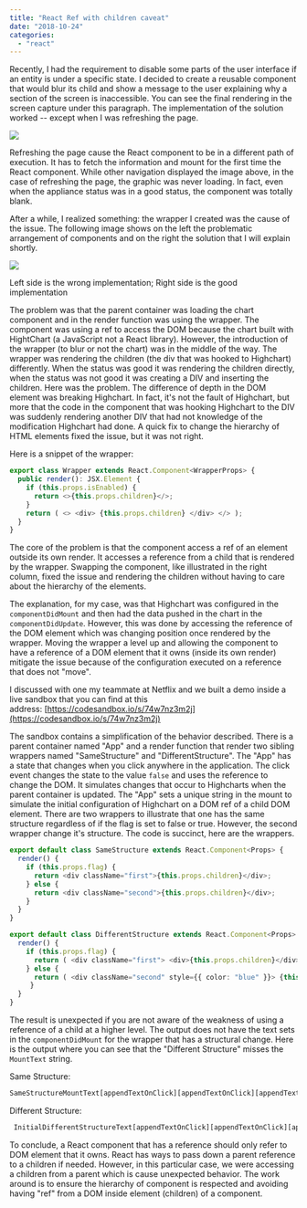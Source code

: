 ```yaml
---
title: "React Ref with children caveat"
date: "2018-10-24"
categories: 
  - "react"
---
```


Recently, I had the requirement to disable some parts of the user interface if an entity is under a specific state. I decided to create a reusable component that would blur its child and show a message to the user explaining why a section of the screen is inaccessible. You can see the final rendering in the screen capture under this paragraph. The implementation of the solution worked -- except when I was refreshing the page.

![](images/NotAvailableComponentWrapper.png)

Refreshing the page cause the React component to be in a different path of execution. It has to fetch the information and mount for the first time the React component. While other navigation displayed the image above, in the case of refreshing the page, the graphic was never loading. In fact, even when the appliance status was in a good status, the component was totally blank.

After a while, I realized something: the wrapper I created was the cause of the issue. The following image shows on the left the problematic arrangement of components and on the right the solution that I will explain shortly.

![](images/ReactParentChildrenRef.png)

Left side is the wrong implementation; Right side is the good implementation

The problem was that the parent container was loading the chart component and in the render function was using the wrapper. The component was using a ref to access the DOM because the chart built with HightChart (a JavaScript not a React library). However, the introduction of the wrapper (to blur or not the chart) was in the middle of the way. The wrapper was rendering the children (the div that was hooked to Highchart) differently. When the status was good it was rendering the children directly, when the status was not good it was creating a DIV and inserting the children. Here was the problem. The difference of depth in the DOM element was breaking Highchart. In fact, it's not the fault of Highchart, but more that the code in the component that was hooking Highchart to the DIV was suddenly rendering another DIV that had not knowledge of the modification Highchart had done. A quick fix to change the hierarchy of HTML elements fixed the issue, but it was not right.

Here is a snippet of the wrapper:

```typescript
export class Wrapper extends React.Component<WrapperProps> { 
  public render(): JSX.Element { 
    if (this.props.isEnabled) { 
      return <>{this.props.children}</>; 
    } 
    return ( <> <div> {this.props.children} </div> </> ); 
  }
}
``` 

The core of the problem is that the component access a ref of an element outside its own render. It accesses a reference from a child that is rendered by the wrapper. Swapping the component, like illustrated in the right column, fixed the issue and rendering the children without having to care about the hierarchy of the elements.

The explanation, for my case, was that Highchart was configured in the `componentDidMount` and then had the data pushed in the chart in the `componentDidUpdate`. However, this was done by accessing the reference of the DOM element which was changing position once rendered by the wrapper. Moving the wrapper a level up and allowing the component to have a reference of a DOM element that it owns (inside its own render) mitigate the issue because of the configuration executed on a reference that does not "move".

I discussed with one my teammate at Netflix and we built a demo inside a live sandbox that you can find at this address: [https://codesandbox.io/s/74w7nz3m2j](https://codesandbox.io/s/74w7nz3m2j)

The sandbox contains a simplification of the behavior described. There is a parent container named "App" and a render function that render two sibling wrappers named "SameStructure" and "DifferentStructure". The "App" has a state that changes when you click anywhere in the application. The click event changes the state to the value `false` and uses the reference to change the DOM. It simulates changes that occur to Highcharts when the parent container is updated. The "App" sets a unique string in the mount to simulate the initial configuration of Highchart on a DOM ref of a child DOM element. There are two wrappers to illustrate that one has the same structure regardless of if the flag is set to false or true. However, the second wrapper change it's structure. The code is succinct, here are the wrappers.

```typescript
export default class SameStructure extends React.Component<Props> { 
  render() { 
    if (this.props.flag) { 
      return <div className="first">{this.props.children}</div>; 
    } else { 
      return <div className="second">{this.props.children}</div>; 
    } 
  } 
}

export default class DifferentStructure extends React.Component<Props> { 
  render() { 
    if (this.props.flag) { 
      return ( <div className="first"> <div>{this.props.children}</div> </div> ); 
    } else { 
      return ( <div className="second" style={{ color: "blue" }}> {this.props.children} </div> );
     } 
  } 
}
``` 


The result is unexpected if you are not aware of the weakness of using a reference of a child at a higher level. 
The output does not have the text sets in the `componentDidMount` for the wrapper that has a structural change. 
Here is the output where you can see that the "Different Structure" misses the `MountText` string.

Same Structure:
```html  
SameStructureMountText[appendTextOnClick][appendTextOnClick][appendTextOnClick]
``` 

Different Structure:
```html  
 InitialDifferentStructureText[appendTextOnClick][appendTextOnClick][appendTextOnClick] 
``` 

To conclude, a React component that has a reference should only refer to DOM element that it owns. React has ways to pass down a parent reference to a children if needed. However, in this particular case, we were accessing a children from a parent which is cause unexpected behavior. The work around is to ensure the hierarchy of component is respected and avoiding having "ref" from a DOM inside element (children) of a component.

